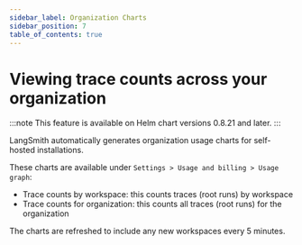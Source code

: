```yaml
---
sidebar_label: Organization Charts
sidebar_position: 7
table_of_contents: true
---
```


# Viewing trace counts across your organization

:::note
This feature is available on Helm chart versions 0.8.21 and later.
:::

LangSmith automatically generates organization usage charts for self-hosted installations.

These charts are available under `Settings > Usage and billing > Usage graph`:

- Trace counts by workspace: this counts traces (root runs) by workspace
- Trace counts for organization: this counts all traces (root runs) for the organization

The charts are refreshed to include any new workspaces every 5 minutes.
